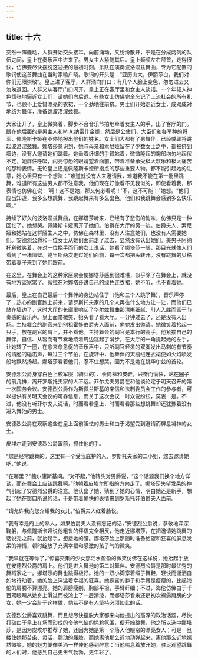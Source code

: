 ```yaml
---
---
---
```

title: 十六
---



突然一阵骚动，人群开始交头接耳，向前涌动，又纷纷散开，于是在分成两列的队伍之间，皇上在奏乐声中进来了。男女主人紧随其后。皇上频频左右颔首，走得很快，仿佛要尽快摆脱这迎接的最初时刻。乐队在演奏波洛涅兹舞曲，专为它配置的歌词使这首舞曲在当时家喻户晓。歌词的开头是：“亚历山大，伊丽莎白，我们对你们无限崇敬”。皇上进了客厅，人群涌向门口；有几个人脸上变色，匆匆进去又匆匆退回。人群又从客厅门口闪开，皇上正在客厅里和女主人谈话。一个年轻人神色慌张地逼近女士们，请她们向后退。有些女士仿佛完全忘记了上流社会的所有礼节，也顾不上爱惜漂亮的衣裙，一个劲地往前挤。男士们开始走近女士，成双成对地结为舞伴，准备跳波洛涅兹舞。

大家让开了，皇上微笑着，脚步不合音乐节拍地牵着女主人的手，出了客厅的门。跟在他后面的是男主人和М.А.纳雷什金娜，然后是公使们、大臣们和各军种的将军，佩隆斯卡娅在不停地报出他们的姓名。女士们大都有了男舞伴，已经或即将跳起波洛涅兹舞。娜塔莎意识到，她与母亲和索尼娅留在了少数女士之中，都被挤到墙边，没有人邀请她们跳舞。她垂着纤细的手臂站着，微微隆起的胸部均匀地起伏不定，她屏住呼吸，闪亮惊恐的眼睛望着面前，带着准备承受极大欢乐和极大痛苦的那种表情。无论皇上还是佩隆斯卡娅所指点的那些重要人物，都不能引起她的注意，她心里只有一个想法：“难道就没有人来邀请我，难道我不能在第一批里跳舞，难道所有这些男人都不注意我，他们现在好像看不见我似的，即使看着我，那表情也仿佛在说：‘啊！这不是她，那又何必看呢！’不，这不可能！”她想。“他们应当知道，我多么想跳舞，我跳起舞来有多么出色，他们和我跳舞会感到多么快乐啊。”

持续了好久的波洛涅兹舞曲，在娜塔莎听来，已经有了悲伤的韵味，仿佛只是一种回忆了。她想哭。佩隆斯卡娅离开了她们。伯爵在大厅的另一边。伯爵夫人、索尼娅和她站在这群陌生人之中，仿佛在森林里，没有人注意她们，也没有人需要她们。安德烈公爵和一位女士从她们面前走了过去，显然没有认出她们。美男子阿纳托利微笑着，在对一位挽手而行的女士说话，她看了娜塔莎一眼，那目光就像人们看到了一堵墙壁。鲍里斯两次走过她们面前，每一次都把头转开。没有跳舞的贝格带着妻子来到了她们跟前。

在这里，在舞会上的这种家庭聚会使娜塔莎感到很难堪，似乎除了在舞会上，就没有地方谈家常了。薇拉在对娜塔莎讲自己的绿色连衣裙，她不听，也不看着她。

最后，皇上在自己最后一个舞伴的身边站住了（他和三个人跳了舞），音乐声停了；热心的副官跑上前来，请罗斯托夫家的几个人再往什么地方让一让，而他们已站在墙边了，这时大厅的长廊里响起了华尔兹舞曲那清晰细腻、引人入胜而富于节奏感的音乐声。皇上面带微笑，抬头看了看大厅。一分钟过去了，还是没有人出场。主持舞会的副官来到别祖霍娃伯爵夫人面前，向她发出邀请。她微笑着抬起一只手，放在副官的肩上，并不看他。主持舞会的副官是本行的高手，他紧搂自己的舞伴，自信、从容而有节奏地绕着周边跳起了滑步，在大厅的一角提起她的左手，让她转了一圈，在愈来愈急促的音乐声中，只听副官轻灵的双脚发出马刺的有节奏的清脆的碰击声，每过三个节拍，在旋转中，他舞伴的天鹅绒连衣裙便如火焰喷发般地飘然扬起。娜塔莎看着他们，忍不住想哭，因为不是她在跳华尔兹的首轮。

安德烈公爵身穿白色上校军服（骑兵的）、长筒袜和皮鞋，兴奋而愉快，站在圈子的前几排，离开罗斯托夫家的人不远。菲尔戈夫男爵在和他谈论定于明天召开的第一次国务会议。安德烈公爵作为斯佩兰斯基的亲信和法制委员会工作的参与者，可以提供有关明天会议的可靠信息，而关于这次会议一时众说纷纭，莫衷一是。不过，他没有听菲尔戈夫说话，时而看看皇上，时而看看那些想跳舞却还犹豫着没有进入舞池的男士。

安德烈公爵在观察这些在皇上面前胆怯的男士和由于渴望受到邀请而屏息凝神的女士。

皮埃尔走到安德烈公爵跟前，抓住他的手。

“您是经常跳舞的。这里有一个受我庇护的人，罗斯托夫家的二小姐，您去邀请她吧，”他说。

“在哪里？”鲍尔康斯基问。“对不起，”他转头对男爵说，“这个话题我们换个地方详谈，而在舞会上应该跳舞啊。”他朝着皮埃尔所指的方向走了。娜塔莎失望发呆的神气引起了安德烈公爵的注意。他认出了她，猜到了她的心情，明白她还是新手，想起了她在窗口所说的话，于是带着愉快的表情来到罗斯托娃伯爵夫人面前。

“请允许我向您介绍我的女儿，”伯爵夫人红着脸说。

“我有幸是府上的熟人，如果伯爵夫人没有忘记的话，”安德烈公爵说，恭敬地深深鞠躬，与佩隆斯卡娅说他粗鲁的评语完全相反，他走近娜塔莎，在把邀请她跳舞的话说完之前，就抬起手，想搂她的腰。娜塔莎脸上那随时准备绝望和狂喜的屏息发呆的神情，顿时绽放了充满幸福和感激的孩子气的微笑。

“我早就在等你了，”惊喜交集的少女那泪水盈盈的微笑仿佛在这样说，她抬起手放在安德烈公爵的肩上。他们是进入舞池的第二对舞伴。安德烈公爵是那时最优秀的舞蹈家之一。娜塔莎的舞也跳得极好。她的一双小脚穿着缎子舞鞋，轻快而潇洒自如地行动着，她的脸上洋溢着幸福的狂喜。她裸露的脖子和手臂是瘦瘦的，比起海伦的肩膀不算漂亮。她的肩膀瘦削，胸部平坦，手臂纤细；不过，海伦仿佛由于千百双眼睛从她身上滑过而被涂上了一层清漆，而娜塔莎看来还是初次裸露肩膀的少女，她一定会耻于这样做，倘若不是有人坚持必须如此的话。

安德烈公爵喜欢跳舞，而且想尽快摆脱大家都来向他提出的高深的政治话题，尽快打破由于皇上在场而形成的令他气恼的尴尬氛围，便开始跳舞，他之所以选中娜塔莎，是因为皮埃尔推荐了她，还因为她是第一个落入他眼帘的漂亮女人；可是一旦搂住她那苗条、灵活、颤动的腰肢，而她离他那么近地动弹起来，离他那么近地嫣然微笑，她的魅力便像美酒一样使他感到醉意：当他喘息着放开她，驻足观望跳舞的人们时，他感到自己更生气勃勃，更年轻了。